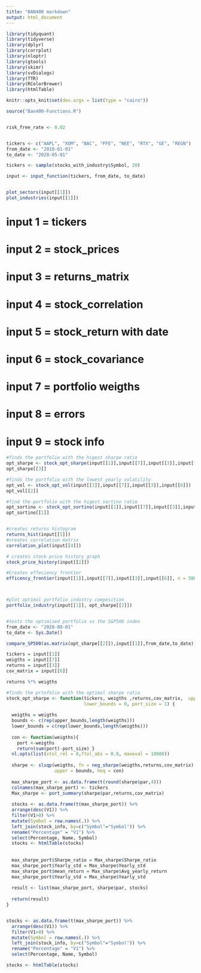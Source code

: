 ```yaml
---
title: "BAN400 markdown"
output: html_document
---
```


```r
library(tidyquant)
library(tidyverse)
library(dplyr)
library(corrplot)
library(nloptr)
library(gtools)
library(skimr)
library(svDialogs)
library(TTR)
library(RColorBrewer)
library(htmlTable)

knitr::opts_knit$set(dev.args = list(type = "cairo"))

source("Ban400-Functions.R")



```



```r
risk_free_rate <- 0.02


tickers <- c("AAPL", "XOM", "BAC", "PFE", "NEE", "RTX", "GE", "REGN")
from_date <- "2010-01-01"
to_date <- "2020-05-01"


```





```r
tickers <- sample(stocks_with_industry$Symbol, 20)

input <- input_function(tickers, from_date, to_date)


plot_sectors(input[[1]])
plot_industries(input[[1]])


```







# input 1 = tickers
# input 2 = stock_prices
# input 3 = returns_matrix
# input 4 = stock_correlation
# input 5 = stock_return with date
# input 6 = stock_covariance
# input 7 = portfolio weigths
# input 8 = errors
# input 9 = stock info





```r
#finds the portfolio with the higest sharpe ratio
opt_sharpe <- stock_opt_sharpe(input[[1]],input[[7]],input[[3]],input[[6]])
opt_sharpe[[3]]

#finds the portfolio with the lowest yearly volatility
opt_vol <- stock_opt_vol(input[[1]],input[[7]],input[[3]],input[[6]])
opt_vol[[2]]

#find the portfolio with the higest sortino ratio
opt_sortino <- stock_opt_sortino(input[[1]],input[[7]],input[[3]],input[[6]])
opt_sortino[[1]]


#creates returns histogram
returns_hist(input[[5]])
#creates correlation matrix
correlation_plot(input[[4]])

# creates stock price history graph
stock_price_history(input[[2]])

#Creates effeciency frontier
efficency_frontier(input[[1]],input[[7]],input[[3]],input[[6]], n = 5000)



#plot optimal portfolio industry composition
portfolio_industry(input[[1]], opt_sharpe[[2]])


#tests the optimised portfolio vs the S&P500 index
from_date <- "2020-08-01"
to_date <- Sys.Date()

compare_SP500(as.matrix(opt_sharpe[[2]]),input[[1]],from_date,to_date)

```

```r

tickers = input[[1]]
weigths = input[[7]]
returns = input[[3]]
cov_matrix = input[[6]]

returns %*% weigths

#finds the prtofolio with the optimal sharpe ratio
stock_opt_sharpe <- function(tickers, weigths ,returns,cov_matrix,  upper_bounds = 1, 
                             lower_bounds = 0, port_size = 1) {
  
  weigths = weigths
  bounds <- c(rep(upper_bounds,length(weigths)))
  lower_bounds = c(rep(lower_bounds,length(weigths)))
  
  con <- function(weigths){
    port <-weigths
    return(sum(port)-port_size) }
  nl.opts(list(xtol_rel = 0,ftol_abs = 0.0, maxeval = 10000))
  
  sharpe <- slsqp(weigths, fn = neg_sharpe(weigths,returns,cov_matrix), lower = lower_bounds,
                  upper = bounds, heq = con)
  
  max_sharpe_port <- as.data.frame(t(round(sharpe$par,4)))
  colnames(max_sharpe_port) <- tickers
  Max_sharpe <- port_summary(sharpe$par,returns,cov_matrix)
  
  stocks <- as.data.frame(t(max_sharpe_port)) %>% 
  arrange(desc(V1)) %>% 
  filter(V1>0) %>% 
  mutate(Symbol = row.names(.)) %>%  
  left_join(stock_info, by=c("Symbol"="Symbol")) %>% 
  rename("Percentage" = "V1") %>% 
  select(Percentage, Name, Symbol)
  stocks <- htmlTable(stocks)
  
  
  max_sharpe_port$Sharpe_ratio = Max_sharpe$Sharpe_ratio
  max_sharpe_port$Yearly_std = Max_sharpe$Yearly_std
  max_sharpe_port$mean_return = Max_sharpe$Avg_yearly_return
  max_sharpe_port$Yearly_std = Max_sharpe$Yearly_std
  
  result <- list(max_sharpe_port, sharpe$par, stocks)
  
  return(result)
}


stocks <- as.data.frame(t(max_sharpe_port)) %>% 
  arrange(desc(V1)) %>% 
  filter(V1>0) %>% 
  mutate(Symbol = row.names(.)) %>%  
  left_join(stock_info, by=c("Symbol"="Symbol")) %>% 
  rename("Percentage" = "V1") %>% 
  select(Percentage, Name, Symbol)

stocks <- htmlTable(stocks)

```

